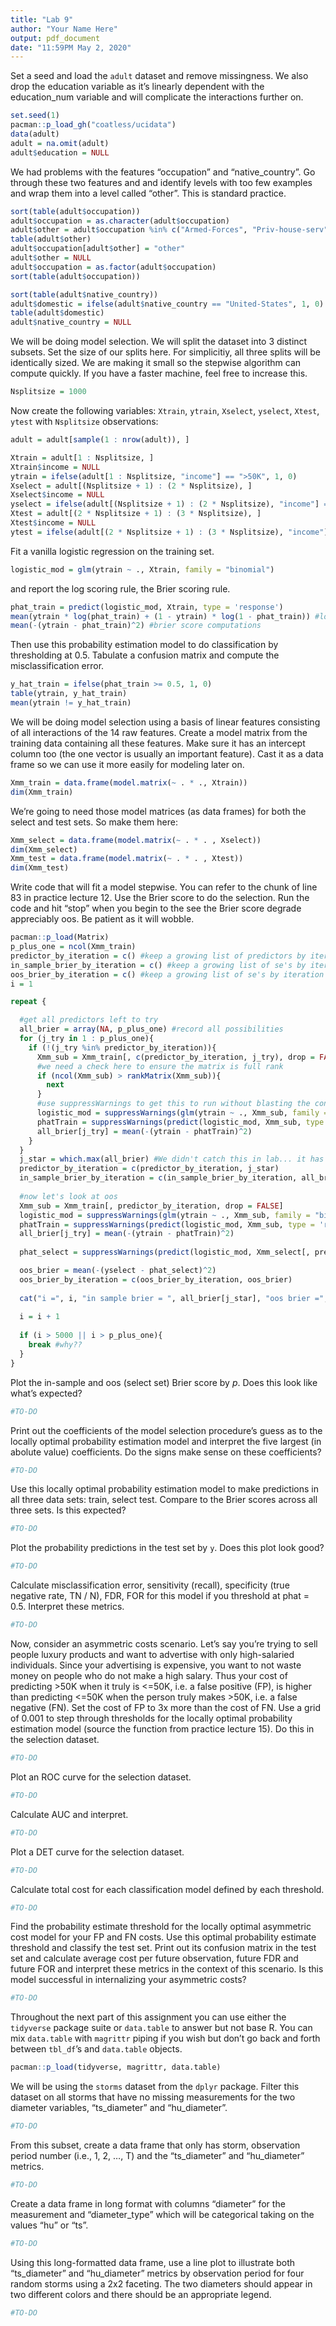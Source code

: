```yaml
---
title: "Lab 9"
author: "Your Name Here"
output: pdf_document
date: "11:59PM May 2, 2020"
---
```


Set a seed and load the `adult` dataset and remove missingness. We also drop the education variable as it's linearly dependent with the education_num variable and will complicate the interactions further on.

```r
set.seed(1)
pacman::p_load_gh("coatless/ucidata")
data(adult)
adult = na.omit(adult)
adult$education = NULL
```

We had problems with the features "occupation" and "native_country". Go through these two features and and identify levels with too few examples and wrap them into a level called "other". This is standard practice.

```r
sort(table(adult$occupation))
adult$occupation = as.character(adult$occupation)
adult$other = adult$occupation %in% c("Armed-Forces", "Priv-house-serv", "Protective-serv")
table(adult$other)
adult$occupation[adult$other] = "other"
adult$other = NULL
adult$occupation = as.factor(adult$occupation)
sort(table(adult$occupation))

sort(table(adult$native_country))
adult$domestic = ifelse(adult$native_country == "United-States", 1, 0)
table(adult$domestic)
adult$native_country = NULL
```


We will be doing model selection. We will split the dataset into 3 distinct subsets. Set the size of our splits here. For simplicitiy, all three splits will be identically sized. We are making it small so the stepwise algorithm can compute quickly. If you have a faster machine, feel free to increase this.

```r
Nsplitsize = 1000
```


Now create the following variables: `Xtrain`, `ytrain`, `Xselect`, `yselect`, `Xtest`, `ytest` with `Nsplitsize` observations:

```r
adult = adult[sample(1 : nrow(adult)), ]

Xtrain = adult[1 : Nsplitsize, ]
Xtrain$income = NULL
ytrain = ifelse(adult[1 : Nsplitsize, "income"] == ">50K", 1, 0)
Xselect = adult[(Nsplitsize + 1) : (2 * Nsplitsize), ]
Xselect$income = NULL
yselect = ifelse(adult[(Nsplitsize + 1) : (2 * Nsplitsize), "income"] ==">50K", 1, 0)
Xtest = adult[(2 * Nsplitsize + 1) : (3 * Nsplitsize), ]
Xtest$income = NULL
ytest = ifelse(adult[(2 * Nsplitsize + 1) : (3 * Nsplitsize), "income"] == ">50K", 1, 0)
```

Fit a vanilla logistic regression on the training set.

```r
logistic_mod = glm(ytrain ~ ., Xtrain, family = "binomial")
```

and report the log scoring rule, the Brier scoring rule.

```r
phat_train = predict(logistic_mod, Xtrain, type = 'response')
mean(ytrain * log(phat_train) + (1 - ytrain) * log(1 - phat_train)) #log score computation
mean(-(ytrain - phat_train)^2) #brier score computations
```


Then use this probability estimation model to do classification by thresholding at 0.5. Tabulate a confusion matrix and compute the misclassification error.

```r
y_hat_train = ifelse(phat_train >= 0.5, 1, 0)
table(ytrain, y_hat_train)
mean(ytrain != y_hat_train)
```

We will be doing model selection using a basis of linear features consisting of all interactions of the 14 raw features. Create a model matrix from the training data containing all these features. Make sure it has an intercept column too (the one vector is usually an important feature). Cast it as a data frame so we can use it more easily for modeling later on.

```r
Xmm_train = data.frame(model.matrix(~ . * ., Xtrain))
dim(Xmm_train)
```

We're going to need those model matrices (as data frames) for both the select and test sets. So make them here:

```r
Xmm_select = data.frame(model.matrix(~ . * . , Xselect))
dim(Xmm_select)
Xmm_test = data.frame(model.matrix(~ . * . , Xtest))
dim(Xmm_test)
```

Write code that will fit a model stepwise. You can refer to the chunk of line 83 in practice lecture 12. Use the Brier score to do the selection. Run the code and hit "stop" when you begin to the see the Brier score degrade appreciably oos. Be patient as it will wobble.

```r
pacman::p_load(Matrix)
p_plus_one = ncol(Xmm_train)
predictor_by_iteration = c() #keep a growing list of predictors by iteration
in_sample_brier_by_iteration = c() #keep a growing list of se's by iteration
oos_brier_by_iteration = c() #keep a growing list of se's by iteration
i = 1

repeat {

  #get all predictors left to try
  all_brier = array(NA, p_plus_one) #record all possibilities
  for (j_try in 1 : p_plus_one){
    if (!(j_try %in% predictor_by_iteration)){
      Xmm_sub = Xmm_train[, c(predictor_by_iteration, j_try), drop = FALSE]
      #we need a check here to ensure the matrix is full rank
      if (ncol(Xmm_sub) > rankMatrix(Xmm_sub)){
        next
      }
      #use suppressWarnings to get this to run without blasting the console
      logistic_mod = suppressWarnings(glm(ytrain ~ ., Xmm_sub, family = "binomial"))
      phatTrain = suppressWarnings(predict(logistic_mod, Xmm_sub, type = 'response'))
      all_brier[j_try] = mean(-(ytrain - phatTrain)^2) 
    }
  }
  j_star = which.max(all_brier) #We didn't catch this in lab... it has to be max Brier.
  predictor_by_iteration = c(predictor_by_iteration, j_star)
  in_sample_brier_by_iteration = c(in_sample_brier_by_iteration, all_brier[j_star])
  
  #now let's look at oos
  Xmm_sub = Xmm_train[, predictor_by_iteration, drop = FALSE]
  logistic_mod = suppressWarnings(glm(ytrain ~ ., Xmm_sub, family = "binomial"))
  phatTrain = suppressWarnings(predict(logistic_mod, Xmm_sub, type = 'response'))
  all_brier[j_try] = mean(-(ytrain - phatTrain)^2)
  
  phat_select = suppressWarnings(predict(logistic_mod, Xmm_select[, predictor_by_iteration, drop = FALSE], type = 'response'))

  oos_brier = mean(-(yselect - phat_select)^2) 
  oos_brier_by_iteration = c(oos_brier_by_iteration, oos_brier)
  
  cat("i =", i, "in sample brier = ", all_brier[j_star], "oos brier =", oos_brier, "\n   predictor added:", colnames(Xmm_train)[j_star], "\n")
  
  i = i + 1
  
  if (i > 5000 || i > p_plus_one){
    break #why??
  }
}
```

Plot the in-sample and oos (select set) Brier score by $p$. Does this look like what's expected?

```r
#TO-DO
```

Print out the coefficients of the model selection procedure's guess as to the locally optimal probability estimation model and interpret the five largest (in abolute value) coefficients. Do the signs make sense on these coefficients?

```r
#TO-DO
```

Use this locally optimal probability estimation model to make predictions in all three data sets: train, select test. Compare to the Brier scores across all three sets. Is this expected?

```r
#TO-DO
```

Plot the probability predictions in the test set by `y`. Does this plot look good?

```r
#TO-DO
```

Calculate misclassification error, sensitivity (recall), specificity (true negative rate, TN / N), FDR, FOR for this model if you threshold at phat = 0.5. Interpret these metrics.

```r
#TO-DO
```

Now, consider an asymmetric costs scenario. Let's say you're trying to sell people luxury products and want to advertise with only high-salaried individuals. Since your advertising is expensive, you want to not waste money on people who do not make a high salary. Thus your cost of predicting >50K when it truly is <=50K, i.e. a false positive (FP), is higher than predicting <=50K when the person truly makes >50K, i.e. a false negative (FN). Set the cost of FP to 3x more than the cost of FN. Use a grid of 0.001 to step through thresholds for the locally optimal probability estimation model (source the function from practice lecture 15). Do this in the selection dataset.

```r
#TO-DO
```

Plot an ROC curve for the selection dataset.

```r
#TO-DO
```

Calculate AUC and interpret.

```r
#TO-DO
```

Plot a DET curve for the selection dataset.

```r
#TO-DO
```

Calculate total cost for each classification model defined by each threshold.

```r
#TO-DO
```

Find the probability estimate threshold for the locally optimal asymmetric cost model for your FP and FN costs. Use this optimal probability estimate threshold and classify the test set. Print out its confusion matrix in the test set and calculate average cost per future observation, future FDR and future FOR and interpret these metrics in the context of this scenario. Is this model successful in internalizing your asymmetric costs?

```r
#TO-DO
```

Throughout the next part of this assignment you can use either the `tidyverse` package suite or `data.table` to answer but not base R. You can mix `data.table` with `magrittr` piping if you wish but don't go back and forth between `tbl_df`'s and `data.table` objects.

```r
pacman::p_load(tidyverse, magrittr, data.table)
```

We will be using the `storms` dataset from the `dplyr` package. Filter this dataset on all storms that have no missing measurements for the two diameter variables, "ts_diameter" and "hu_diameter".

```r
#TO-DO
```

From this subset, create a data frame that only has storm, observation period number (i.e., 1, 2, ..., T) and the "ts_diameter" and "hu_diameter" metrics.

```r
#TO-DO
```

Create a data frame in long format with columns "diameter" for the measurement and "diameter_type" which will be categorical taking on the values "hu" or "ts".

```r
#TO-DO
```

Using this long-formatted data frame, use a line plot to illustrate both "ts_diameter" and "hu_diameter" metrics by observation period for four random storms using a 2x2 faceting. The two diameters should appear in two different colors and there should be an appropriate legend.

```r
#TO-DO
```

